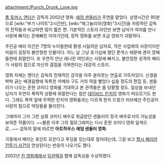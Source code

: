 attachment:/Punch_Drunk_Love.jpg

{{{+1 Punch-Drunk Love}}}

[[폴 토머스 앤더슨]] 감독의 2002년 영화. [[애덤 샌들러]]가 주연을 맡았다. 상영시간은 95분으로 [wiki:"부기 나이트"2시간반], [wiki:"매그놀리아(영화)"3시간]을 자랑하던 감독의 전작들과 비교하면 많이 짧은 편. 기본적인 스토리 라인만 보면 남자가 여자를 만나 사랑에 빠지는 흔해빠진 이야기인데, 정작 영화를 보면 조금 영화가 괴랄하다. 

주인공 배리 이건은 7명의 누이들한테 평생 시달려온 남자로, 작은 사업체의 사장이지만 마음이 굉장히 불안정한 인물이다. 어느 날 그냥 호기심에 했던 폰섹스 때문에 괜히 깡패들한테 휘말린다. 또 우연히 만난 레나란 여인과는 사랑에 빠지고, 불안정한 성격의 배리가 사랑의 힘으로 자신의 결점을 극복한다는 대강의 스토리.

영화 자체는 앤더슨 감독의 천재적인 감각을 아주 쏟아붓는 연출로 가득차있다. 신경을 박박 긁는 배경음향에 독특한 카메라 구도 거의 약을 빨았다 싶을 정도의 편집 등. 샌들러가 나오는 흔한 코미디 영화를 기대하고 본 관객들은 좀 당황할 정도. 일상을 보내던 남자가 우연히 폭력적 상황에 휘말린다는 점은 [[데이비드 린치]]의 영화가 떠오르기도 한다. 그래도 폭력 앞에 무력한 린치의 영화들과는 다르게 펀치 드렁크 러브에선 주인공이 사랑의 힘으로 악당들을 물리친다.

그때까지 그저 그런 삼류 코미디 배우로 취급받던 샌들러의 정극 배우로서의 가능성을 보여준 작품이다. ~~물론 이후 그의 필모그래피는 다시 흔한 코미디 영화 일색으로...~~ 감독의 말에 따르면 '''아트하우스 애덤 샌들러 영화'''.

극중에서 배리는 포인트 모은다고 푸딩을 있는대로 질러대는데, 그걸 보고 [[펩시 해리어 전투기 사건]]이 연상된다는 반응이 나오기도 했다.

2002년 [[칸 영화제]]에서 [[임권택]]과 함께 감독상을 수상하였다.

